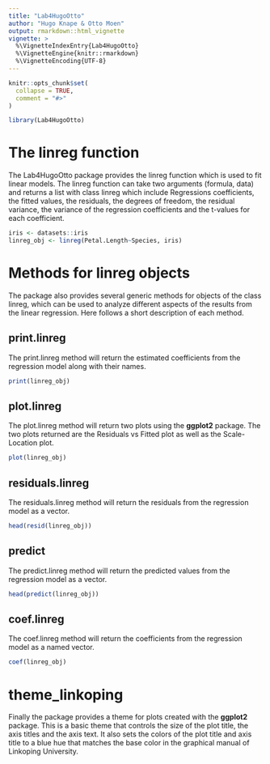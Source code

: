 ```yaml
---
title: "Lab4HugoOtto"
author: "Hugo Knape & Otto Moen"
output: rmarkdown::html_vignette
vignette: >
  %\VignetteIndexEntry{Lab4HugoOtto}
  %\VignetteEngine{knitr::rmarkdown}
  %\VignetteEncoding{UTF-8}
---
```


```r
knitr::opts_chunk$set(
  collapse = TRUE,
  comment = "#>"
)
```

```r
library(Lab4HugoOtto)
```

# The linreg function
The Lab4HugoOtto package provides the linreg function which is used to fit linear models. The linreg function can take two arguments (formula, data) and returns a list with class linreg which include Regressions coefficients, the fitted values, the residuals, the degrees of freedom, the residual variance, the variance of the regression coefficients and the t-values for each coefficient. 

```r
iris <- datasets::iris
linreg_obj <- linreg(Petal.Length~Species, iris)
```

# Methods for linreg objects

The package also provides several generic methods for objects of the class linreg, which can be used to analyze different aspects of the results from the linear regression. Here follows a short description of each method.

## print.linreg

The print.linreg method will return the estimated coefficients from the regression model along with their names.

```r
print(linreg_obj)
```

## plot.linreg

The plot.linreg method will return two plots using the **ggplot2** package. The two plots returned are the Residuals vs Fitted plot as well as the Scale-Location plot. 

```r
plot(linreg_obj)
```

## residuals.linreg

The residuals.linreg method will return the residuals from the regression model as a vector.

```r
head(resid(linreg_obj))
```


## predict

The predict.linreg method will return the predicted values from the regression model as a vector.

```r
head(predict(linreg_obj))
```

## coef.linreg

The coef.linreg method will return the coefficients from the regression model as a named vector.

```r
coef(linreg_obj)
```

# theme_linkoping

Finally the package provides a theme for plots created with the **ggplot2** package. This is a basic theme that controls the size of the plot title, the axis titles and the axis text. It also sets the colors of the plot title and axis title to a blue hue that matches the base color in the graphical manual of Linkoping University.     


